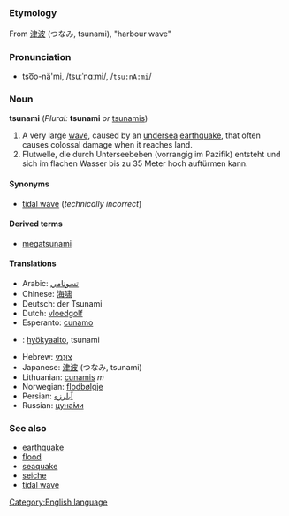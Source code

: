 =={{en}}==
[[Category:English language]]
===Etymology===
From {{ja}} [[津波]] (つなみ, tsunami), "harbour wave"

===Pronunciation===
*tso͞o-nä'mi, /tsuːˈnɑːmi/, /<tt>tsu:nA:mi</tt>/

===Noun===
'''tsunami''' (''Plural:'' '''tsunami''' ''or'' [[tsunamis]])

#A very large [[wave]], caused by an [[undersea]] [[earthquake]], that often causes colossal damage when it reaches land.
#Flutwelle, die durch Unterseebeben (vorrangig im Pazifik) entsteht und sich im flachen Wasser bis zu 35 Meter hoch auftürmen kann.

====Synonyms====
*[[tidal wave]] (''technically incorrect'')

====Derived terms====
*[[megatsunami]]

====Translations====
*Arabic: [[تسونامي]]
*Chinese: [[海啸]]
*Deutsch: der Tsunami
*Dutch: [[vloedgolf]]
*Esperanto: [[cunamo]]
*{{fi}}: [[hyökyaalto]], tsunami
*Hebrew: [[צונמי|צוּנַמי]]
*Japanese: [[津波]] (つなみ, tsunami)
*Lithuanian: [[cunamis]] ''m''
*Norwegian: [[flodbølgje]]<!-- nynorsk, not sure about bokmaal -->
*Persian: [[ابلرزه|آبلرزه]]
*Russian: [[цунами|цуна́ми]]

===See also===
*[[earthquake]]
*[[flood]]
*[[seaquake]]
*[[seiche]]
*[[tidal wave]]